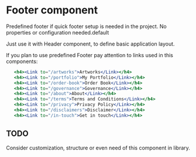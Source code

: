 
<Meta title="Components/Interface/Footer/Overview" />

<style>{`

`}</style>

# Footer component

Predefined footer if quick footer setup is needed in the project. No properties or configuration needed.default

Just use it with Header component, to define basic application layout.

If you plan to use predefined Footer pay attention to links used in this components:

```jsx
   <h4><Link to="/artworks">Artworks</Link></h4>
   <h4><Link to="/portfolio">My Portfolio</Link></h4>
   <h4><Link to="/order-book">Order Book</Link></h4>
   <h4><Link to="/governance">Governance</Link></h4>
   <h4><Link to="/about">About</Link></h4>
   <h4><Link to="/terms">Terms and Conditions</Link></h4>
   <h4><Link to="/privacy">Privacy Policy</Link></h4>
   <h4><Link to="/disclaimers">Disclaimer</Link></h4>
   <h4><Link to="/in-touch">Get in touch</Link></h4>
```

<Story id="components-interface-footer--default" />

## TODO

Consider customization, structure or even need of this component in library.